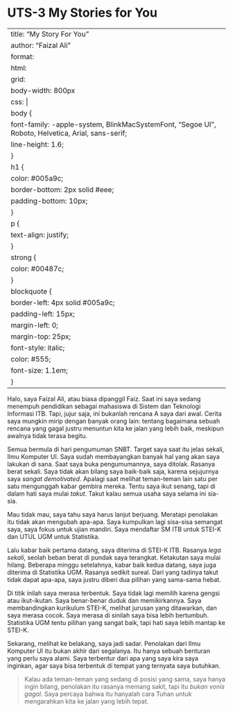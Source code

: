 # UTS-3 My Stories for You

---
title: "My Story For You"
author: "Faizal Ali"
format: 
  html:
    grid:
      body-width: 800px
    css: |
      body {
        font-family: -apple-system, BlinkMacSystemFont, "Segoe UI", Roboto, Helvetica, Arial, sans-serif;
        line-height: 1.6;
      }
      h1 {
        color: #005a9c;
        border-bottom: 2px solid #eee;
        padding-bottom: 10px;
      }
      p {
        text-align: justify;
      }
      strong {
        color: #00487c;
      }
      blockquote {
        border-left: 4px solid #005a9c;
        padding-left: 15px;
        margin-left: 0;
        margin-top: 25px;
        font-style: italic;
        color: #555;
        font-size: 1.1em;
      }
---

Halo, saya Faizal Ali, atau biasa dipanggil Faiz. Saat ini saya sedang menempuh pendidikan sebagai mahasiswa di Sistem dan Teknologi Informasi ITB. Tapi, jujur saja, ini bukanlah rencana A saya dari awal. Cerita saya mungkin mirip dengan banyak orang lain: tentang bagaimana sebuah rencana yang gagal justru menuntun kita ke jalan yang lebih baik, meskipun awalnya tidak terasa begitu.

Semua bermula di hari pengumuman SNBT. Target saya saat itu jelas sekali, Ilmu Komputer UI. Saya sudah membayangkan banyak hal yang akan saya lakukan di sana. Saat saya buka pengumumannya, saya ditolak. Rasanya berat sekali. Saya tidak akan bilang saya baik-baik saja, karena sejujurnya saya *sangat demotivated*. Apalagi saat melihat teman-teman lain satu per satu mengunggah kabar gembira mereka. Tentu saya ikut senang, tapi di dalam hati saya mulai *takut*. Takut kalau semua usaha saya selama ini sia-sia.

Mau tidak mau, saya tahu saya harus lanjut berjuang. Meratapi penolakan itu tidak akan mengubah apa-apa. Saya kumpulkan lagi sisa-sisa semangat saya, saya fokus untuk ujian mandiri. Saya mendaftar SM ITB untuk STEI-K dan UTUL UGM untuk Statistika.

Lalu kabar baik pertama datang, saya diterima di STEI-K ITB. Rasanya *lega sekali*, seolah beban berat di pundak saya terangkat. Ketakutan saya mulai hilang. Beberapa minggu setelahnya, kabar baik kedua datang, saya juga diterima di Statistika UGM. Rasanya sedikit sureal. Dari yang tadinya takut tidak dapat apa-apa, saya justru diberi dua pilihan yang sama-sama hebat.

Di titik inilah saya merasa terbentuk. Saya tidak lagi memilih karena gengsi atau ikut-ikutan. Saya benar-benar duduk dan memikirkannya. Saya membandingkan kurikulum STEI-K, melihat jurusan yang ditawarkan, dan saya merasa cocok. Saya merasa di sinilah saya bisa lebih bertumbuh. Statistika UGM tentu pilihan yang sangat baik, tapi hati saya lebih mantap ke STEI-K.

Sekarang, melihat ke belakang, saya jadi sadar. Penolakan dari Ilmu Komputer UI itu bukan akhir dari segalanya. Itu hanya sebuah benturan yang perlu saya alami. Saya terbentur dari apa yang saya kira saya inginkan, agar saya bisa terbentuk di tempat yang ternyata saya butuhkan.

> Kalau ada teman-teman yang sedang di posisi yang sama, saya hanya ingin bilang, penolakan itu rasanya memang sakit, tapi itu *bukan vonis gagal*. Saya percaya bahwa itu hanyalah cara Tuhan untuk mengarahkan kita ke jalan yang lebih tepat.
